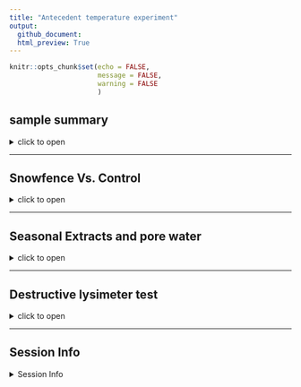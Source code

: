 ```yaml
---
title: "Antecedent temperature experiment"
output: 
  github_document:
  html_preview: True
---
```


```r
knitr::opts_chunk$set(echo = FALSE,
                      message = FALSE,
                      warning = FALSE
                      )
```

## sample summary

<details>
  <summary>click to open</summary>

```r
```

</details>

---

##   Snowfence Vs. Control

<details>
  <summary>click to open</summary>
  
 #### Extracts:
  
  <details>
  <summary>click to open</summary>
  
```r
tar_read(gg_aggie_Extract_Snowfence_Control)
```

</details>



 #### Pore water:
 
  <details>
  <summary>click to open</summary>
  
 

```r
tar_read(gg_aggie_PoreWater_Snowfence_Control)
```

</details>

</details>


---

## Seasonal Extracts and pore water
<details>
  <summary>click to open</summary>
  
 #### Extracts:
 Due to soil plot concerns only ancillary plots were harvested multiple times per year.
  
  <details>
  <summary>click to open</summary>
  
```r
tar_read(gg_Extract_Seasonal)
```

</details>



 #### Pore water:
 
  <details>
  <summary>click to open</summary>
  
 

```r
tar_read(gg_aggie_PoreWater_Seasonal)
```

</details>

</details>

---

## Destructive lysimeter test
<details>
  <summary>click to open</summary>


```r
tar_read(gg_aggie_PoreWater_Lysim)
```

</details>

---

## Session Info 

<details>
  <summary> Session Info </summary>

Date run: `r Sys.Date()`

```r
sessionInfo()
```

</details>